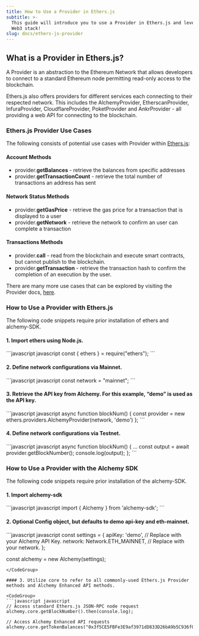 ```yaml
---
title: How to Use a Provider in Ethers.js
subtitle: >-
  This guide will introduce you to use a Provider in Ethers.js and level up your
  Web3 stack!
slug: docs/ethers-js-provider
---
```



## What is a Provider in Ethers.js?

A Provider is an abstraction to the Ethereum Network that allows developers to connect to a standard Ethereum node permitting read-only access to the blockchain.

Ethers.js also offers providers for different services each connecting to their respected network. This includes the AlchemyProvider, EtherscanProvider, InfuraProvider, CloudflareProvider, PoketProvider and AnkrProvider - all providing a web API for connecting to the blockchain.

### Ethers.js Provider Use Cases

The following consists of potential use cases with Provider within [Ethers.js](/docs/what-is-ethers-js):

#### Account Methods

* provider.**getBalances** - retrieve the balances from specific addresses
* provider.**getTransactionCount** - retrieve the total number of transactions an address has sent

#### Network Status Methods

* provider.**getGasPrice** - retrieve the gas price for a transaction that is displayed to a user
* provider.**getNetwork** - retrieve the network to confirm an user can complete a transaction

#### Transactions Methods

* provider.**call** - read from the blockchain and execute smart contracts, but cannot publish to the blockchain.
* provider.**getTransaction** - retrieve the transaction hash to confirm the completion of an execution by the user.

There are many more use cases that can be explored by visiting the Provider docs, [here](https://docs.ethers.io/v5/single-page/#/v5/api/providers/provider/).

### How to Use a Provider with Ethers.js

The following code snippets require prior installation of ethers and alchemy-SDK.

#### 1. Import ethers using Node.js.

<CodeGroup>
  ```javascript javascript
  const { ethers } = require("ethers");
  ```
</CodeGroup>

#### 2. Define network configurations via Mainnet.

<CodeGroup>
  ```javascript javascript
  const network = "mainnet";
  ```
</CodeGroup>

#### 3. Retrieve the API key from Alchemy. For this example, “demo” is used as the API key.

<CodeGroup>
  ```javascript javascript
  async function blockNum() {
      const provider = new ethers.providers.AlchemyProvider(network, 'demo')
  };
  ```
</CodeGroup>

#### 4. Define network configurations via Testnet.

<CodeGroup>
  ```javascript javascript
  async function blockNum() {
  ...
      const output = await provider.getBlockNumber();
      console.log(output);
  };
  ```
</CodeGroup>

### How to Use a Provider with the Alchemy SDK

The following code snippets require prior installation of the alchemy-SDK.

#### 1. Import alchemy-sdk

<CodeGroup>
  ```javascript javascript
  import { Alchemy } from 'alchemy-sdk';
  ```
</CodeGroup>

#### 2. Optional Config object, but defaults to demo api-key and eth-mainnet.

<CodeGroup>
  ```javascript javascript
  const settings = {
      apiKey: 'demo', // Replace with your Alchemy API Key.
      network: Network.ETH_MAINNET, // Replace with your network.
  };

  const alchemy = new Alchemy(settings);
  ```
</CodeGroup>

#### 3. Utilize core to refer to all commonly-used Ethers.js Provider methods and Alchemy Enhanced API methods.

<CodeGroup>
  ```javascript javascript
  // Access standard Ethers.js JSON-RPC node request
  alchemy.core.getBlockNumber().then(console.log);

  // Access Alchemy Enhanced API requests
  alchemy.core.getTokenBalances("0x3f5CE5FBFe3E9af3971dD833D26bA9b5C936f0bE").then(console.log);
  ```
</CodeGroup>
